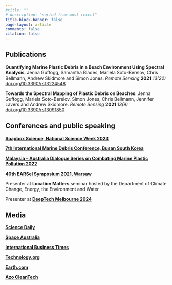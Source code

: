 ```yaml
---
#title: ""
# description: "sorted from most recent"
title-block-banner: false
page-layout: article
comments: false
citation: false
---
```


## Publications
::: {.publications-box}

**Quantifying Marine Plastic Debris in a Beach Environment Using Spectral Analysis**. Jenna Guffogg, Samantha Blades, Mariela Soto-Berelov, Chris Bellmann, Andrew Skidmore and Simon Jones. *Remote Sensing* **2021** *13(22)* [doi.org/10.3390/rs13224548](https://doi.org/10.3390/rs13224548)

**Towards the Spectral Mapping of Plastic Debris on Beaches**. Jenna Guffogg, Mariela Soto-Berelov, Simon Jones, Chris Bellmann, Jennifer Lavers and Andrew Skidmore. *Remote Sensing* **2021** *13(9)* [doi.org/10.3390/rs13091850](https://doi.org/10.3390/rs13091850)

:::

## Conferences and public speaking
::: {.publications-box}

[**Soapbox Science, National Science Week 2023**](https://www.youtube.com/watch?v=Td0HOQgQ4O4&ab_channel=STEMSisters)

[**7th International Marine Debris Conference, Busan South Korea**](https://internationalmarinedebrisconference.org/index.php/7imdc-home-page/)

[**Malaysia – Australia Dialogue Series on Combating Marine Plastic Pollution 2022**](https://www.mima.gov.my/event/malaysia-australia-dialogue-series-on-combating-marine-plastic-pollution-2-2022)

[**40th EARSel Symposium 2021, Warsaw**](https://symposium.earsel.org/40th-symposium-Warszaw/home/)

Presenter at **Location Matters** seminar hosted by the Department of Climate Change, Energy, the Environment and Water

Presenter at [**DeepTech Melbourne 2024**](https://deeptechmelb.com/)

:::


## Media
:::{.publications-box}
::: {.grid}
::: {.g-col-4}
[**Science Daily**](https://www.sciencedaily.com/releases/2022/02/220202111841.htm)
:::

::: {.g-col-4}
[**Space Australia**](https://spaceaustralia.com/news/new-method-detecting-beach-litter-satellites)
:::

::: {.g-col-4}
[**International Business Times**](https://www.ibtimes.com/scientists-use-satellite-technology-spot-plastic-pollution-beaches-3389114)
:::
:::

::: {.grid}
::: {.g-col-4}

[**Technology.org**](https://www.technology.org/2022/02/20/satellites-find-plastic-pollution/)
:::

::: {.g-col-4}
[**Earth.com**](https://www.earth.com/news/remote-sensing-can-be-used-to-find-plastic-debris-on-the-beach/)
:::

::: {.g-col-4}
[**Azo CleanTech**](https://www.azocleantech.com/article.aspx?ArticleID=1466)
:::
:::

:::

